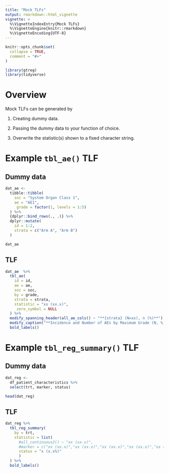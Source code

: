 ```yaml
---
title: "Mock TLFs"
output: rmarkdown::html_vignette
vignette: >
  %\VignetteIndexEntry{Mock TLFs}
  %\VignetteEngine{knitr::rmarkdown}
  %\VignetteEncoding{UTF-8}
---
```


```r
knitr::opts_chunk$set(
  collapse = TRUE,
  comment = "#>"
)
```

```r
library(gtreg)
library(tidyverse)
```

# Overview

Mock TLFs can be generated by 

1. Creating dummy data.

2. Passing the dummy data to your function of choice.

3. Overwrite the statistic(s) shown to a fixed character string.

# Example `tbl_ae()` TLF

## Dummy data

```r
dat_ae <-
  tibble::tibble(
    soc = "System Organ Class 1",
    ae = "AE1",
     grade = factor(1, levels = 1:5)
  ) %>%
  {dplyr::bind_rows(., .)} %>%
  dplyr::mutate(
    id = 1:2,
    strata = c("Arm A", "Arm B")
  )
```

```r
dat_ae
```


## TLF

```r
dat_ae  %>%
  tbl_ae(
    id = id,
    ae = ae, 
    soc = soc,
    by = grade, 
    strata = strata, 
    statistic = "xx (xx.x)",
     zero_symbol = NULL
  ) %>%
  modify_spanning_header(all_ae_cols() ~ "**{strata} (N=xx), n (%)**") %>%
  modify_caption("**Incidence and Number of AEs by Maximum Grade (N, %)**") %>%
  bold_labels()
```

# Example `tbl_reg_summary()` TLF

## Dummy data

```r
dat_reg <-
  df_patient_characteristics %>% 
  select(trt, marker, status)
```

```r
head(dat_reg)
```


## TLF

```r
dat_reg %>% 
  tbl_reg_summary(
    by = trt,
    statistic = list(
      #all_continuous2() ~ "xx (xx.x)",
      #marker = c("xx (xx.x)","xx (xx.x)","xx (xx.x)","xx (xx.x)","xx (xx.x)"  ),
      status = "x (x.x%)"
      )
  ) %>%
  bold_labels()
```

